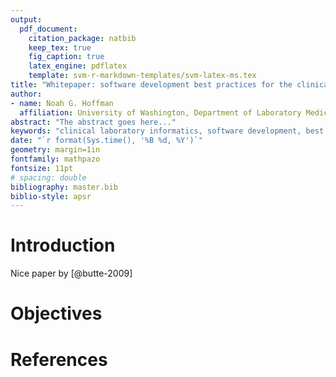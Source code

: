 ```yaml
---
output:
  pdf_document:
    citation_package: natbib
    keep_tex: true
    fig_caption: true
    latex_engine: pdflatex
    template: svm-r-markdown-templates/svm-latex-ms.tex
title: "Whitepaper: software development best practices for the clinical laboratory"
author:
- name: Noah G. Hoffman
  affiliation: University of Washington, Department of Laboratory Medicine
abstract: "The abstract goes here..."
keywords: "clinical laboratory informatics, software development, best practices"
date: "`r format(Sys.time(), '%B %d, %Y')`"
geometry: margin=1in
fontfamily: mathpazo
fontsize: 11pt
# spacing: double
bibliography: master.bib
biblio-style: apsr
---
```


# Introduction

Nice paper by [@butte-2009]

# Objectives

# References

